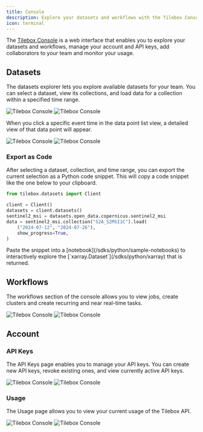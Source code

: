 ```yaml
---
title: Console
description: Explore your datasets and workflows with the Tilebox Console
icon: terminal
---
```


The [Tilebox Console](https://console.tilebox.com) is a web interface that enables you to explore your datasets and workflows, manage your account and API keys, add collaborators to your team and monitor your usage.

## Datasets

The datasets explorer lets you explore available datasets for your team. You can select a dataset, view its collections, and load data for a collection within a specified time range.

<Frame>
  <img src="/assets/console/datasets-light.png" alt="Tilebox Console" className="dark:hidden" />
  <img src="/assets/console/datasets-dark.png" alt="Tilebox Console" className="hidden dark:block" />
</Frame>

When you click a specific event time in the data point list view, a detailed view of that data point will appear.

<Frame>
  <img src="/assets/console/datapoint-light.png" alt="Tilebox Console" className="dark:hidden" />
  <img src="/assets/console/datapoint-dark.png" alt="Tilebox Console" className="hidden dark:block" />
</Frame>

### Export as Code

After selecting a dataset, collection, and time range, you can export the current selection as a Python code snippet. This will copy a code snippet like the one below to your clipboard.

```python Python
from tilebox.datasets import Client

client = Client()
datasets = client.datasets()
sentinel2_msi = datasets.open_data.copernicus.sentinel2_msi
data = sentinel2_msi.collection("S2A_S2MSI1C").load(
    ("2024-07-12", "2024-07-26"),
    show_progress=True,
)
```

<Tip>
  Paste the snippet into a [notebook](/sdks/python/sample-notebooks) to interactively explore the
  [`xarray.Dataset`](/sdks/python/xarray) that is returned.
</Tip>

## Workflows

The workflows section of the console allows you to view jobs, create clusters and create recurring and near real-time tasks.

<Frame>
  <img src="/assets/console/recurrent-task-light.png" alt="Tilebox Console" className="dark:hidden" />
  <img src="/assets/console/recurrent-task-dark.png" alt="Tilebox Console" className="hidden dark:block" />
</Frame>

## Account

### API Keys

The API Keys page enables you to manage your API keys. You can create new API keys, revoke existing ones, and view currently active API keys.

<Frame>
  <img src="/assets/console/api-keys-light.png" alt="Tilebox Console" className="dark:hidden" />
  <img src="/assets/console/api-keys-dark.png" alt="Tilebox Console" className="hidden dark:block" />
</Frame>

### Usage

The Usage page allows you to view your current usage of the Tilebox API.

<Frame>
  <img src="/assets/console/usage-light.png" alt="Tilebox Console" className="dark:hidden" />
  <img src="/assets/console/usage-dark.png" alt="Tilebox Console" className="hidden dark:block" />
</Frame>
